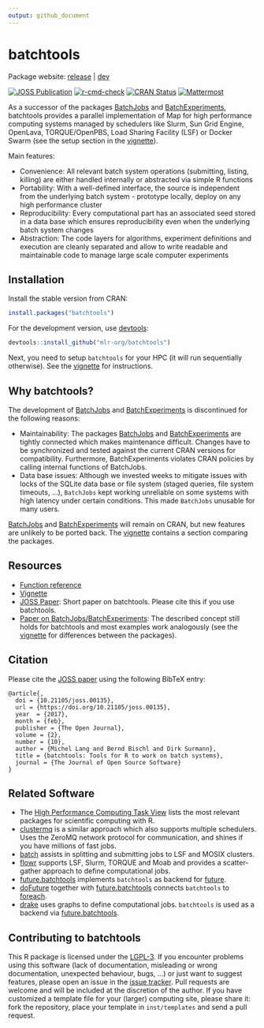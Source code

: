 ```yaml
---
output: github_document
---
```


# batchtools

Package website: [release](https://batchtools.mlr-org.com/) | [dev](https://batchtools.mlr-org.com/dev/)


<!-- badges: start -->
[![JOSS Publication](https://joss.theoj.org/papers/10.21105/joss.00135/status.svg)](https://doi.org/10.21105/joss.00135)
[![r-cmd-check](https://github.com/mlr-org/batchtools/actions/workflows/r-cmd-check.yml/badge.svg)](https://github.com/mlr-org/batchtools/actions/workflows/r-cmd-check.yml)
[![CRAN Status](https://www.r-pkg.org/badges/version-ago/batchtools)](https://cran.r-project.org/package=batchtools)
[![Mattermost](https://img.shields.io/badge/chat-mattermost-orange.svg)](https://lmmisld-lmu-stats-slds.srv.mwn.de/mlr_invite/)
<!-- badges: end -->

As a successor of the packages [BatchJobs](https://github.com/tudo-r/BatchJobs) and [BatchExperiments](https://github.com/tudo-r/Batchexperiments), batchtools provides a parallel implementation of Map for high performance computing systems managed by schedulers like Slurm, Sun Grid Engine, OpenLava, TORQUE/OpenPBS, Load Sharing Facility (LSF) or Docker Swarm (see the setup section in the [vignette](https://batchtools.mlr-org.com/articles/batchtools.html)).

Main features:

* Convenience: All relevant batch system operations (submitting, listing, killing) are either handled internally or abstracted via simple R functions
* Portability: With a well-defined interface, the source is independent from the underlying batch system - prototype locally, deploy on any high performance cluster
* Reproducibility: Every computational part has an associated seed stored in a data base which ensures reproducibility even when the underlying batch system changes
* Abstraction: The code layers for algorithms, experiment definitions and execution are cleanly separated and allow to write readable and maintainable code to manage large scale computer experiments


## Installation

Install the stable version from CRAN:
```R
install.packages("batchtools")
```
For the development version, use [devtools](https://cran.r-project.org/package=devtools):

```R
devtools::install_github("mlr-org/batchtools")
```

Next, you need to setup `batchtools` for your HPC (it will run sequentially otherwise).
See the [vignette](https://batchtools.mlr-org.com/articles/batchtools.html) for instructions.

## Why batchtools?
The development of [BatchJobs](https://github.com/tudo-r/BatchJobs/) and [BatchExperiments](https://github.com/tudo-r/Batchexperiments) is discontinued for the following reasons:

* Maintainability: The packages [BatchJobs](https://github.com/tudo-r/BatchJobs/) and [BatchExperiments](https://github.com/tudo-r/Batchexperiments) are tightly connected which makes maintenance difficult. Changes have to be synchronized and tested against the current CRAN versions for compatibility. Furthermore, BatchExperiments violates CRAN policies by calling internal functions of BatchJobs.
* Data base issues: Although we invested weeks to mitigate issues with locks of the SQLite data base or file system (staged queries, file system timeouts, ...), `BatchJobs` kept working unreliable on some systems with high latency under certain conditions. This made `BatchJobs` unusable for many users.

[BatchJobs](https://github.com/tudo-r/BatchJobs/) and [BatchExperiments](https://github.com/tudo-r/Batchexperiments) will remain on CRAN, but new features are unlikely to be ported back.
The [vignette](https://batchtools.mlr-org.com/articles/batchtools.html) contains a section comparing the packages.


## Resources
* [Function reference](https://batchtools.mlr-org.com/reference/)
* [Vignette](https://batchtools.mlr-org.com/articles/batchtools.html)
* [JOSS Paper](https://doi.org/10.21105/joss.00135): Short paper on batchtools. Please cite this if you use batchtools.
* [Paper on BatchJobs/BatchExperiments](https://www.jstatsoft.org/v64/i11): The described concept still holds for batchtools and most examples work analogously (see the [vignette](https://batchtools.mlr-org.com/articles/batchtools.html) for differences between the packages).

## Citation
Please cite the [JOSS paper](https://doi.org/10.21105/joss.00135) using the following BibTeX entry:
```
@article{,
  doi = {10.21105/joss.00135},
  url = {https://doi.org/10.21105/joss.00135},
  year  = {2017},
  month = {feb},
  publisher = {The Open Journal},
  volume = {2},
  number = {10},
  author = {Michel Lang and Bernd Bischl and Dirk Surmann},
  title = {batchtools: Tools for R to work on batch systems},
  journal = {The Journal of Open Source Software}
}
```

## Related Software
* The [High Performance Computing Task View](https://cran.r-project.org/view=HighPerformanceComputing) lists the most relevant packages for scientific computing with R.
* [clustermq](https://cran.r-project.org/package=clustermq) is a similar approach which also supports multiple schedulers. Uses the ZeroMQ network protocol for communication, and shines if you have millions of fast jobs.
* [batch](https://cran.r-project.org/package=batch) assists in splitting and submitting jobs to LSF and MOSIX clusters.
* [flowr](https://cran.r-project.org/package=flowr) supports LSF, Slurm, TORQUE and Moab and provides a scatter-gather approach to define computational jobs.
* [future.batchtools](https://cran.r-project.org/package=future.batchtools) implements `batchtools` as backend for [future](https://cran.r-project.org/package=future.batchtools).
* [doFuture](https://cran.r-project.org/package=doFuture) together with [future.batchtools](https://cran.r-project.org/package=future.batchtools) connects `batchtools` to [foreach](https://cran.r-project.org/package=foreach).
* [drake](https://cran.r-project.org/package=drake) uses graphs to define computational jobs. `batchtools` is used as a backend via [future.batchtools](https://cran.r-project.org/package=future.batchtools).

## Contributing to batchtools
This R package is licensed under the [LGPL-3](https://www.gnu.org/licenses/lgpl-3.0.en.html).
If you encounter problems using this software (lack of documentation, misleading or wrong documentation, unexpected behaviour, bugs, ...) or just want to suggest features, please open an issue in the [issue tracker](https://github.com/mlr-org/batchtools/issues).
Pull requests are welcome and will be included at the discretion of the author.
If you have customized a template file for your (larger) computing site, please share it: fork the repository, place your template in `inst/templates` and send a pull request.
